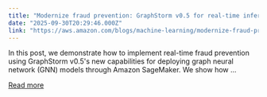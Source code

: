 ```yaml
---
title: "Modernize fraud prevention: GraphStorm v0.5 for real-time inference"
date: "2025-09-30T20:29:46.000Z"
link: "https://aws.amazon.com/blogs/machine-learning/modernize-fraud-prevention-graphstorm-v0-5-for-real-time-inference/"
---
```


In this post, we demonstrate how to implement real-time fraud prevention using GraphStorm v0.5's new capabilities for deploying graph neural network (GNN) models through Amazon SageMaker. We show how ...

[Read more](https://aws.amazon.com/blogs/machine-learning/modernize-fraud-prevention-graphstorm-v0-5-for-real-time-inference/)
